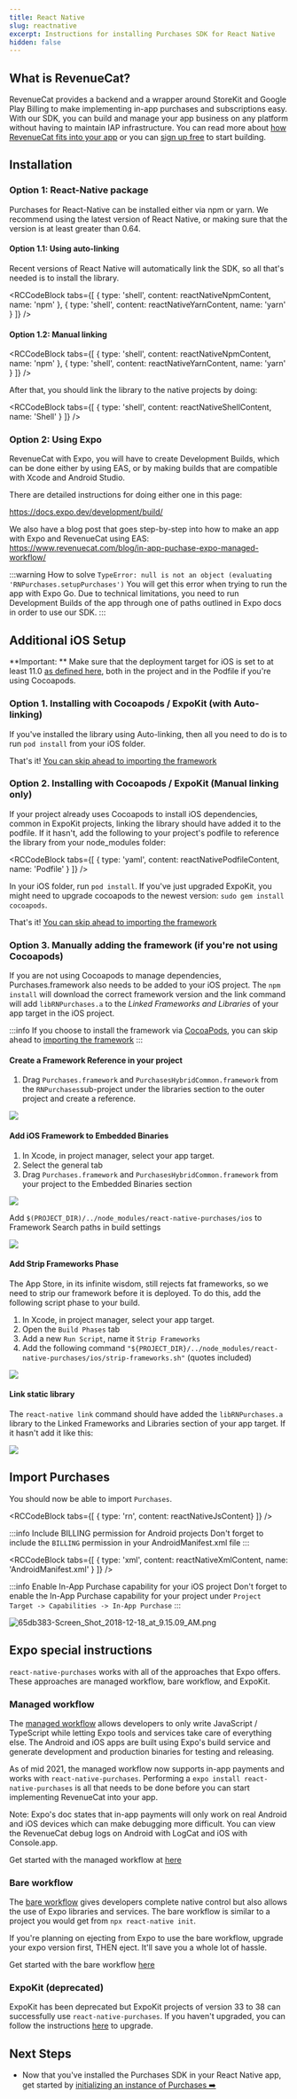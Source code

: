 ```yaml
---
title: React Native
slug: reactnative
excerpt: Instructions for installing Purchases SDK for React Native
hidden: false
---
```

## What is RevenueCat?

RevenueCat provides a backend and a wrapper around StoreKit and Google Play Billing to make implementing in-app purchases and subscriptions easy. With our SDK, you can build and manage your app business on any platform without having to maintain IAP infrastructure. You can read more about [how RevenueCat fits into your app](https://www.revenuecat.com/blog/where-does-revenuecat-fit-in-your-app) or you can [sign up free](https://app.revenuecat.com/signup) to start building.

## Installation

### Option 1: React-Native package

Purchases for React-Native can be installed either via npm or yarn.
We recommend using the latest version of React Native, or making sure that the version is at least greater than 0.64. 

#### Option 1.1: Using auto-linking

Recent versions of React Native will automatically link the SDK, so all that's needed is to install the library.


<RCCodeBlock tabs={[
    { type: 'shell', content: reactNativeNpmContent, name: 'npm' },
    { type: 'shell', content: reactNativeYarnContent, name: 'yarn' }
]} />

#### Option 1.2: Manual linking

<RCCodeBlock tabs={[
    { type: 'shell', content: reactNativeNpmContent, name: 'npm' },
    { type: 'shell', content: reactNativeYarnContent, name: 'yarn' }
]} />

After that, you should link the library to the native projects by doing:


<RCCodeBlock tabs={[
    { type: 'shell', content: reactNativeShellContent, name: 'Shell' }
]} />

### Option 2: Using Expo

RevenueCat with Expo, you will have to create Development Builds, which can be done either by using EAS, or by making builds that are compatible with Xcode and Android Studio. 

There are detailed instructions for doing either one in this page:

https://docs.expo.dev/development/build/

We also have a blog post that goes step-by-step into how to make an app with Expo and RevenueCat using EAS: https://www.revenuecat.com/blog/in-app-puchase-expo-managed-workflow/

:::warning How to solve `TypeError: null is not an object (evaluating 'RNPurchases.setupPurchases')`
You will get this error when trying to run the app with Expo Go. Due to technical limitations, you need to run Development Builds of the app through one of paths outlined in Expo docs in order to use our SDK.
:::

## Additional iOS Setup

**Important: ** Make sure that the deployment target for iOS is set to at least 11.0 [as defined here](https://github.com/facebook/react-native#-requirements), both in the project and in the Podfile if you're using Cocoapods. 

### Option 1. Installing with Cocoapods / ExpoKit (with Auto-linking)

If you've installed the library using Auto-linking, then all you need to do is to run `pod install` from your iOS folder. 

That's it! [You can skip ahead to importing the framework](/getting-started/installation/reactnative#import-purchases)

### Option 2. Installing with Cocoapods / ExpoKit (Manual linking only)

If your project already uses Cocoapods to install iOS dependencies, common in ExpoKit projects, linking the library should have added it to the podfile. If it hasn't, add the following to your project's podfile to reference the library from your node_modules folder:


<RCCodeBlock tabs={[
    { type: 'yaml', content: reactNativePodfileContent, name: 'Podfile' }
]} />

In your iOS folder, run `pod install`. If you've just upgraded ExpoKit, you might need to upgrade cocoapods to the newest version: `sudo gem install cocoapods`.

That's it! [You can skip ahead to importing the framework](/getting-started/installation/reactnative#import-purchases)

### Option 3. Manually adding the framework (if you're not using Cocoapods)

If you are not using Cocoapods to manage dependencies, Purchases.framework also needs to be added to your iOS project. The `npm install` will download the correct framework version and the link command will add `libRNPurchases.a` to the _Linked Frameworks and Libraries_ of your app target in the iOS project.

:::info
If you choose to install the framework via [CocoaPods](ios#section-install-via-cocoapods), you can skip ahead to [importing the framework](/getting-started/installation/reactnative#import-purchases)
:::

#### Create a Framework Reference in your project
1. Drag `Purchases.framework` and `PurchasesHybridCommon.framework` from the `RNPurchases`sub-project under the libraries section to the outer project and create a reference. 

![](https://media.giphy.com/media/W6LvZkQnvc3QnnPza7/giphy.gif)

#### Add iOS Framework to Embedded Binaries

1. In Xcode, in project manager, select your app target.
1. Select the general tab
1. Drag `Purchases.framework` and `PurchasesHybridCommon.framework` from your project to the Embedded Binaries section

![](https://media.giphy.com/media/iIdIuEkAzlntxANSiV/giphy.gif)

Add `$(PROJECT_DIR)/../node_modules/react-native-purchases/ios` to Framework Search paths in build settings

![](https://media.giphy.com/media/1pAbuARm4TLfZKdfx3/giphy.gif)

#### Add Strip Frameworks Phase
The App Store, in its infinite wisdom, still rejects fat frameworks, so we need to strip our framework before it is deployed. To do this, add the following script phase to your build.

1. In Xcode, in project manager, select your app target.
2. Open the `Build Phases` tab
3. Add a new `Run Script`, name it `Strip Frameworks`
4. Add the following command `"${PROJECT_DIR}/../node_modules/react-native-purchases/ios/strip-frameworks.sh"` (quotes included)

![](https://media.giphy.com/media/39zTmnsW1CIrJNk5AM/giphy.gif)

#### Link static library

The `react-native link` command should have added the `libRNPurchases.a` library to the Linked Frameworks and Libraries section of your app target. If it hasn't add it like this:

![](https://media.giphy.com/media/U2MMgrdYlkRhEcy80J/giphy.gif)


## Import Purchases

You should now be able to import `Purchases`.


<RCCodeBlock tabs={[
    { type: 'rn', content: reactNativeJsContent}
]} />

:::info Include BILLING permission for Android projects
Don't forget to include the `BILLING` permission in your AndroidManifest.xml file
:::


<RCCodeBlock tabs={[
    { type: 'xml', content: reactNativeXmlContent, name: 'AndroidManifest.xml' }
]} />

:::info Enable In-App Purchase capability for your iOS project
Don't forget to enable the In-App Purchase capability for your project under `Project Target -> Capabilities -> In-App Purchase`
:::

![](https://files.readme.io/91edf94-65db383-Screen_Shot_2018-12-18_at_9.15.09_AM.png "65db383-Screen_Shot_2018-12-18_at_9.15.09_AM.png")
## Expo special instructions

`react-native-purchases` works with all of the approaches that Expo offers. These approaches are managed workflow, bare workflow, and ExpoKit.

### Managed workflow

The [managed workflow](https://docs.expo.dev/archive/managed-vs-bare/#managed-workflow) allows developers to only write JavaScript / TypeScript while letting Expo tools and services take care of everything else. The Android and iOS apps are built using Expo's build service and generate development and production binaries for testing and releasing.

As of mid 2021, the managed workflow now supports in-app payments and works with `react-native-purchases`.  Performing a `expo install react-native-purchases` is all that needs to be done before you can start implementing RevenueCat into your app.

Note: Expo's doc states that in-app payments will only work on real Android and iOS devices which can make debugging more difficult. You can view the RevenueCat debug logs on Android with LogCat and iOS with Console.app. 

Get started with the managed workflow at [here](https://docs.expo.dev/get-started/installation/)

### Bare workflow

The [bare workflow](https://docs.expo.dev/archive/managed-vs-bare/#bare-workflow) gives developers complete native control but also allows the use of Expo libraries and services. The bare workflow is similar to a project you would get from `npx react-native init`.

If you're planning on ejecting from Expo to use the bare workflow, upgrade your expo version first, THEN eject. It'll save you a whole lot of hassle.

Get started with the bare workflow [here](https://docs.expo.dev/workflow/customizing/)

### ExpoKit (deprecated)

ExpoKit has been deprecated but ExpoKit projects of version 33 to 38 can successfully use `react-native-purchases`. If you haven't upgraded, you can follow the instructions [here](https://docs.expo.io/workflow/upgrading-expo-sdk-walkthrough/#sdk-33) to upgrade.

## Next Steps

* Now that you've installed the Purchases SDK in your React Native app, get started by [initializing an instance of Purchases ➡️](/getting-started/getting-started#4-using-revenuecats-purchases-sdk)